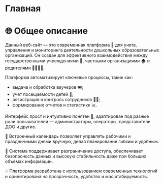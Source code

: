 # Главная
# 🌐 Общее описание 

Данный веб-сайт — это современная платформа 🏫 для учета, управления и мониторинга деятельности дошкольных образовательных организаций. Он создан для эффективного взаимодействия между государственными учреждениями 🏢, частными организациями 🏠 и родителями 👨‍👩‍👧‍👦.

Платформа автоматизирует ключевые процессы, такие как:

- выдача и обработка ваучеров 🎟️;
- учет посещаемости детей 👶;
- регистрация и контроль сотрудников 👩‍🏫;
- формирование отчетов и статистики 📊.

Интерфейс прост и интуитивно понятен 🧩, адаптирован под разные роли пользователей — администраторы, операторы, представители ДОО и другие.

📅 Встроенный календарь позволяет управлять рабочими и праздничными днями вручную, делая планирование гибким и удобным.

🔐 Система поддерживает разграничение доступа, обеспечивает безопасность данных и высокую стабильность даже при больших объемах информации.

💡 Платформа разработана с использованием современных технологий и ориентирована на прозрачность, удобство и масштабируемость.

